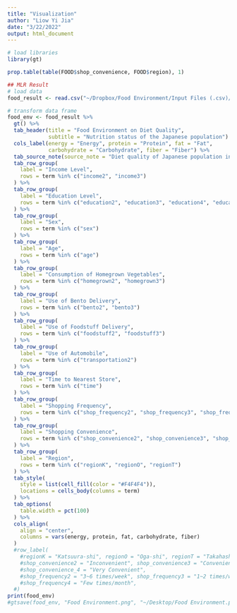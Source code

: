 ```yaml
---
title: "Visualization"
author: "Liow Yi Jia"
date: "3/22/2022"
output: html_document
---
```


```r
# load libraries
library(gt)
```

```r
prop.table(table(FOOD$shop_convenience, FOOD$region), 1)
```


```r
## MLR Result 
# load data
food_result <- read.csv("~/Dropbox/Food Environment/Input Files (.csv)/nutrition.csv")

# transform data frame
food_env <- food_result %>% 
  gt() %>%
  tab_header(title = "Food Environment on Diet Quality",
             subtitle = "Nutrition status of the Japanese population") %>%
  cols_label(energy = "Energy", protein = "Protein", fat = "Fat", 
             carbohydrate = "Carbohydrate", fiber = "Fiber") %>%
  tab_source_note(source_note = "Diet quality of Japanese population in suburbans") %>%
  tab_row_group(
    label = "Income Level",
    rows = term %in% c("income2", "income3")
  ) %>%
  tab_row_group(
    label = "Education Level",
    rows = term %in% c("education2", "education3", "education4", "education5", "education6")
  ) %>%
  tab_row_group(
    label = "Sex",
    rows = term %in% c("sex")
  ) %>%
  tab_row_group(
    label = "Age",
    rows = term %in% c("age")
  ) %>%
  tab_row_group(
    label = "Consumption of Homegrown Vegetables",
    rows = term %in% c("homegrown2", "homegrown3")
  ) %>%
  tab_row_group(
    label = "Use of Bento Delivery",
    rows = term %in% c("bento2", "bento3")
  ) %>%
  tab_row_group(
    label = "Use of Foodstuff Delivery",
    rows = term %in% c("foodstuff2", "foodstuff3")
  ) %>%
  tab_row_group(
    label = "Use of Automobile",
    rows = term %in% c("transportation2")
  ) %>%
  tab_row_group(
    label = "Time to Nearest Store",
    rows = term %in% c("time")
  ) %>%
  tab_row_group(
    label = "Shopping Frequency",
    rows = term %in% c("shop_frequency2", "shop_frequency3", "shop_frequency4")
  ) %>%
  tab_row_group(
    label = "Shopping Convenience",
    rows = term %in% c("shop_convenience2", "shop_convenience3", "shop_convenience4")
  ) %>%
  tab_row_group(
    label = "Region",
    rows = term %in% c("regionK", "regionO", "regionT")
  ) %>%
  tab_style(
    style = list(cell_fill(color = "#F4F4F4")),
    locations = cells_body(columns = term)
  ) %>%
  tab_options(
    table.width = pct(100)
  ) %>%
  cols_align(
    align = "center",
    columns = vars(energy, protein, fat, carbohydrate, fiber)
  )
  #row_label(
    #regionK = "Katsuura-shi", regionO = "Oga-shi", regionT = "Takahashi-shi",
    #shop_convenience2 = "Inconvenient", shop_convenience3 = "Convenient", 
    #shop_convenience_4 = "Very Convenient",
    #shop_frequency2 = "3~6 times/week", shop_frequency3 = "1~2 times/week",
    #shop_frequency4 = "Few times/month",
  #)
print(food_env)
#gtsave(food_env, "Food Environment.png", "~/Desktop/Food Environment.png")
```

